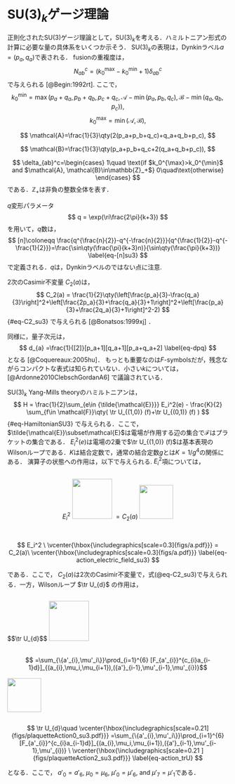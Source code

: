 # $\mathrm{SU}(3)_k$ゲージ理論
<!-- # texorpdfstring{$\mathrm{SU}(3)_k$}{SU(3)k}ゲージ理論 -->
\label{sec:su3_k}
正則化された$\mathrm{SU(3)}$ゲージ理論として，$\mathrm{SU(3)}_k$を考える．ハミルトニアン形式の計算に必要な量の具体系をいくつか示そう．
$\mathrm{SU}(3)_k$の表現は，Dynkinラベル$a=(p_a,q_a)$で表される．
fusionの重複度は，
$$
  N_{ab}^{c} =(k_0^{\max}-k_0^{\min}+1)\delta_{ab}^c
$$
で与えられる [@Begin:1992rt].
ここで，
$$
  k_0^{\min}=\max(p_a+q_a,p_b+q_b,p_c+q_c,\mathcal{A}-\min(p_a,p_b,q_c),\mathcal{B}-\min(q_a,q_b,p_c)),
$$
$$
  k_0^{\max}=\min(\mathcal{A},\mathcal{B}),
$$

$$
  \mathcal{A}=\frac{1}{3}\qty(2(p_a+p_b+q_c)+q_a+q_b+p_c),
$$

$$
  \mathcal{B}=\frac{1}{3}\qty(p_a+p_b+q_c+2(q_a+q_b+p_c)),
$$

$$
  \delta_{ab}^c=\begin{cases}
    1\quad \text{if $k_0^{\max}>k_0^{\min}$ and $\mathcal{A}, \mathcal{B}\in\mathbb{Z}_+$}
    0\quad\text{otherwise}
  \end{cases}
$$
である．$\mathbb{Z}_+$は非負の整数全体を表す．

$q$変形パラメータ
$$
  q = \exp(\ri\frac{2\pi}{k+3})
$$
を用いて，$q$数は，
$$
  [n]\coloneqq  \frac{q^{\frac{n}{2}}-q^{-\frac{n}{2}}}{q^{\frac{1}{2}}-q^{-\frac{1}{2}}}=\frac{\sin\qty(\frac{\pi}{k+3}n)}{\sin\qty(\frac{\pi}{k+3})}
  \label{eq-[n]su3}
$$
で定義される．$q$は，Dynkinラベルのではない点に注意.

$2$次のCasimir不変量 $C_2(a)$は，
$$
  C_2(a)  = \frac{1}{2}\qty(\left[\frac{p_a}{3}-\frac{q_a}{3}\right]^2+\left[\frac{2p_a}{3}+\frac{q_a}{3}+1\right]^2+\left[\frac{p_a}{3}+\frac{2q_a}{3}+1\right]^2-2)
$${#eq-C2_su3}
で与えられる [@Bonatsos:1999xj] \footnote{ここでの$C_2(a)$の規格化因子は[@Bonatsos:1999xj] の $1/2$ を採用している．}．

同様に，量子次元は，
$$
  d_{a} =\frac{1}{[2]}[p_a+1][q_a+1][p_a+q_a+2]
  \label{eq-dpq}
$$
となる [@Coquereaux:2005hu]．
もっとも重要なのは$F$-symbolsだが，残念ながらコンパクトな表式は知られていない．小さい$k$については，[@Ardonne2010ClebschGordanA6] で議論されている．


$\mathrm{SU}(3)_k$ Yang-Mills theoryのハミルトニアンは，
$$
  H = \frac{1}{2}\sum_{e\in {\tilde{\mathcal{E}}}} E_i^2(e) - \frac{K}{2} \sum_{f\in \mathcal{F}}\qty( \tr U_{(1,0)} (f)+\tr U_{(0,1)} (f) )
$$ {#eq-HamiltonianSU3}
で与えられる．ここで， $\tilde{\mathcal{E}}\subset\mathcal{E}$は電場が作用する辺の集合で$\mathcal{F}$はプラケットの集合である．
$E^2_i(e)$は電場の$2$乗で$\tr U_{(1,0)} (f)$は基本表現のWilsonループである．$K$は結合定数で，通常の結合定数$g$とは$K=1/g^4$の関係にある．
演算子の状態への作用は，以下で与えられる.
$E_i^2$項については，

::: {.content-visible when-format=html}
<div  style="display:flex; align-items:center; justify-content:center; gap:1em;">
  <span class="math display" style="display:inline-block;">
    $$E_i^2 $$
  </span>
  <img src="figs/a.svg" style="height:6.5em;">
  <span class="math display" style="display:inline-block;">
    $$= C_2(a)$$
  </span>
  <img src="figs/a.svg" style="height:5.5em;">
</div>
:::

::: {.content-visible when-format=pdf}
$$
  E_i^2 \ \vcenter{\hbox{\includegraphics[scale=0.3]{figs/a.pdf}}}
  = C_2(a)\
  \vcenter{\hbox{\includegraphics[scale=0.3]{figs/a.pdf}}}
  \label{eq-action_electric_field_su3}
$$
:::

である．ここで， $C_2(a)$は2次のCasimir不変量で，式(@eq-C2_su3)で与えられる．一方，Wilsonループ $\tr U_{d}$ の作用は，


::: {.content-visible when-format=html}
<div  style="display:flex; align-items:center; justify-content:center; gap:1em;">
  <span class="math display" style="display:inline-block;">
    $$\tr U_{d}$$
  </span>
  <img src="figs/plaquetteAction0_su3.svg" style="height:6.5em;">
  <span class="math display" style="display:inline-block;">
    $$ =\sum_{\{a'_{i},\mu'_i\}}\prod_{i=1}^{6}
       [F_{a'_{i}}^{c_{i}a_{i-1}d}]_{(a_{i},\mu_i,\mu_{i+1}),({a'}_{i-1},\mu'_{i-1},\mu'_{i})}$$
  </span>
  <img src="figs/plaquetteAction2_su3.svg" style="height:5.5em;">
</div>
:::

::: {.content-visible when-format=pdf}
$$
  \tr U_{d}\quad
  \vcenter{\hbox{\includegraphics[scale=0.21]{figs/plaquetteAction0_su3.pdf}}}
       =\sum_{\{a'_{i},\mu'_i\}}\prod_{i=1}^{6}
       [F_{a'_{i}}^{c_{i}a_{i-1}d}]_{(a_{i},\mu_i,\mu_{i+1}),({a'}_{i-1},\mu'_{i-1},\mu'_{i})}
       \ \vcenter{\hbox{\includegraphics[scale=0.21 ]{figs/plaquetteAction2_su3.pdf}}}
         \label{eq-action_trU}
$$
:::


となる．ここで， $a'_0=a'_6$, $\mu_0=\mu_6$, $\mu'_0=\mu'_6$, and $\mu'_7=\mu'_1$である．

<!-- % Equation~(@eq-action_trU) can be graphically derived by using the topological deformation rules discussed in the previous section.
% First, let us put defects in the center of all plaquettes.
% For a plaquette, it is graphically represented as
% $$
%   \vcenter{\hbox{\includegraphics[scale=0.3]{figs/loop9.pdf}}}.
% $$
% Here, the indices have been dropped for brevity.
% % The defect is responsible for making the network non-trivial in its topological deformation.
% The action of $\tr U_d$ on a plaquette is expressed by a loop encircling the defect,
% $$
%   \tr U_d \vcenter{\hbox{\includegraphics[scale=0.3]{figs/loop9.pdf}}}
%   =\ \vcenter{\hbox{\includegraphics[scale=0.3]{figs/loop1.pdf}}}.
% $$
% Using the deformation rules in eqs~(@eq-stacking}-(@eq-Fmove):
% $$
%   \begin{split}
%     &\vcenter{\hbox{\includegraphics[scale=0.3]{figs/loop1.pdf}}}
%     \overset{\red{\text{eq.~(@eq-partition)}}}{\Longrightarrow}
%     \ \vcenter{\hbox{\includegraphics[scale=0.3]{figs/loop2.pdf}}}
%     \overset{\text{eq.~(@eq-Fmove)}}{\Longrightarrow}
%     \ \vcenter{\hbox{\includegraphics[scale=0.3]{figs/loop3.pdf}}}\\
%     &
%     \overset{\text{eq.~(@eq-Fmove)}}{\Longrightarrow}
%     \ \vcenter{\hbox{\includegraphics[scale=0.3]{figs/loop4.pdf}}}
%     \overset{\text{eq.~(@eq-Fmove)}}{\Longrightarrow}
%     \ \vcenter{\hbox{\includegraphics[scale=0.3]{figs/loop5.pdf}}}
%     \overset{\text{eq.~(@eq-Fmove)}}{\Longrightarrow}
%     \ \vcenter{\hbox{\includegraphics[scale=0.3]{figs/loop6.pdf}}}\\
%     &\overset{\text{eq.~(@eq-Fmove)}}{\Longrightarrow}
%     \ \vcenter{\hbox{\includegraphics[scale=0.3]{figs/loop7.pdf}}}
%     \overset{\text{eq.~(@eq-Fmove)}}{\Longrightarrow}
%     \ \vcenter{\hbox{\includegraphics[scale=0.3]{figs/loop8.pdf}}}
%     \overset{\red{\text{eq.~(@eq-stacking)}}}{\Longrightarrow}
%     \ \vcenter{\hbox{\includegraphics[scale=0.3]{figs/loop9.pdf}}},
%   \end{split}
% $$
% we obtain eq.~(@eq-action_trU), by tracing the changes of indices.


% $\mathrm{SU}(3)$ゲージ理論を考えよう．
% まず，$\mathrm{SU}(3)$群の規約表現について復習しよう．
% $\mathrm{SU(3)}$群の生成子を$T_i$とする．生成子の交換関係は，
% $$
%   [T_i,T_j]=\ri f^k_{~ij} T_k
% $$
% とかける．ここで$f^k_{~ij}$は構造定数である．
% $i,j,k$の添字は，$1$から$8$まで走る．
% Gell-Mann行列を$\lambda_i$として，生成子を$T_i=\lambda_i/2$とすると基本表現の生成子の行列表現が得られる．
% Gell-Mann行列は，
% \textrm{Gell-Mann}行列
% \begin{align}
%   &\lambda_1 = \begin{pmatrix}
%     0 & 1 & 0\\
%     1 & 0 & 0\\
%     0 & 0 &  0
%   \end{pmatrix},\quad
%   \lambda_2 = \begin{pmatrix}
%     0 & -\ri & 0\\
%     \ri & 0 & 0\\
%     0 & 0 &  0
%   \end{pmatrix},\quad
%   \lambda_3 = \begin{pmatrix}
%     1 & 0 & 0\\
%     0 & -1 & 0\\
%     0 & 0 &  0
%   \end{pmatrix},\quad
%   \lambda_4 = \begin{pmatrix}
%     0 & 0 & 1\\
%     0 & 0 & 0\\
%     1 & 0 &  0
%   \end{pmatrix},\notag\\
%   &\lambda_5 = \begin{pmatrix}
%     0 & 0 & -\ri\\
%     0 & 0 & 0\\
%     \ri & 0 &  0
%   \end{pmatrix},\quad
%   \lambda_6 = \begin{pmatrix}
%     0 & 0 & 0\\
%     0 & 0 & 1\\
%     0 & 1 &  0
%   \end{pmatrix},\quad
%   \lambda_7 = \begin{pmatrix}
%     0 & 0 & 0\\
%     0 & 0 & -\ri\\
%     0 & \ri & 0
%   \end{pmatrix},\quad
%   \lambda_8 = \frac{1}{\sqrt{3}}\begin{pmatrix}
%     1 & 0 & 0\\
%     0 & 1 & 0\\
%     0 & 0 &  -2
%   \end{pmatrix}.
% \end{align}
% このGell-Mann行列から
% $$
%   d_{ijk}\coloneqq \frac{1}{4}\tr\qty(\{\lambda_i,\lambda_j\}\lambda_k)
% $$
% で定義される$d_{ijk}$を用いると，$C_3 =\sum_{i,j,k}d_{ijk}T_iT_jT_k$は，すべての生成子と可換である．

% $H_1=T_3$, $H_2=T_8$，


% 残りの
% \begin{align}
%   [H_i,E_{\vb*{\alpha}}] &= \alpha_i E_{\vb*{\alpha}}\\
%   [H_i,E^\dag_{\vb*{\alpha}}] &= -\alpha_i E^\dag_{\vb*{\alpha}}
% \end{align}
% に選ぶことができる．
% 既約表現は，weightベクトル$\vb*{\mu}$を指定すると決まる．
% これは，Dynkinラベルを用いて$\lambda=(p,q)$で表すことができる．
% $$
%   \vcenter{\hbox{\includegraphics[scale=0.4]{figs/Young_diagram.pdf}}}
% $$
% 基本表現は$(1,0)$，反基本表現は$(0,1)$，随伴表現は$(1,1)$となる．

% 表現の次元は，
% $$
%   d_a =\frac{1}{2}(p_a+1)(q_a+1)(p_a+q_a+2)
% $$
% となる．
% $2$次のCasimirは,
% $$
%   C_2 = \frac{1}{3}(p^2+q^2+3p+3p+pq)
% $$
% $3$次のCasimirは，
% $$
%   C_3=\frac{1}{18}(p-q)(3+p+2q)(3+q+2p)
% $$
% である．

% 基本表現及び反基本表現と$(p,q)$表現との合成は，
% $$
%   (p,q)\otimes (1,0)=
%   (p+1,q)\oplus (p-1,q+1)\oplus (p,q-1)
% $$
% 及び
% $$
%   (p,q)\otimes (0,1)=
%   (p-1,q)\oplus (p+1,q-1)\oplus (p,q+1)
% $$
% となる．これは，$3$つのベクトル$(1,0)$, $(-1,1)$, $(0,-1)$
% を加えるまたは，引くことに対応する．
% $\mathrm{SU}(3)$の場合，一般のClebsch–Gordan係数を求めるのは結構大変である．ここでは，フェルミオン系で必要になるものを計算しておこう．
% 基本表現の基底ベクトルを下付き，反表現の基底ベクトルを上付きで書くことにする．$\ket{_i}$, $\ket{^i}$で，$i$は，$1$から$3$までの値を取る．daggerは，
% \begin{align}
%   (\ket{_i})^\dag &=  \bra{^i},\\
%   (\ket{^i})^\dag &=  \bra{_i}
% \end{align}
% と表記する．これらの内積は，
% \begin{align}
%   \braket{_i}{^j}&=\delta_i^j,\\
%   \braket{^i}{_j}&=\delta^i_j  
% \end{align}
% を満たす．

% $2$つの基本表現の合成は，$6$表現と$\bar{3}$に分解される．
% $\bar{3}$表現は，
% \begin{align}
%   \ket{^i}&=\frac{1}{\sqrt{2}}\epsilon^{ijk}\ket{_j}\ket{_k}
% \end{align}
% と表せる．また，$3$表現と$\bar{3}$表現を合成すると，$8$表現と$1$表現が作れるが，$1$表現の次元は，
% \begin{align}
%   |0\rangle = \frac{\delta^i_j}{\sqrt{3}}\ket{_i}\ket{^j}
% \end{align}


% \subsection{フェルミオン}
% $\mathrm{SU}(3)$ゲージ理論に基本表現のフェルミオンを導入しよう．
% $\psi^\dag_n$, $[d^\dag]^l=\epsilon^{lmn}\psi^\dag_m\psi^\dag_n/2$, $B^\dag =\epsilon^{mnl}\psi_m^\dag \psi_n^\dag \psi_l^\dag/3!$.

% \begin{align}
%   \psi_n^\dag\psi_m^\dag &= \epsilon_{nml}[d^\dag]^l\\
%   [d^\dag]^m \psi_n^\dag  &= \delta_n^m B^\dag\\
% \end{align}
% \begin{align}
%   \psi^n  \psi_m^\dag&\sim \delta^n_m\\
%   \psi^n [d^\dag]^m   &\sim \epsilon^{nml}\psi_l^\dag\\
%   \psi^n B^\dag   &\sim  [d^\dag]^n
% \end{align}
% \begin{align}
%   \text{quark: }\vcenter{\hbox{\includegraphics[scale=0.3]{figs/quark.pdf}}},\quad
%   \text{diquark: }\vcenter{\hbox{\includegraphics[scale=0.3]{figs/diquark.pdf}}},\quad
%   \text{baryon: }\vcenter{\hbox{\includegraphics[scale=0.3]{figs/baryon.pdf}}}
% \end{align}

% これらの関係を用いると，フェルミオンの合成ルールは，グラフィカルに
% \begin{align}
%   \vcenter{\hbox{\includegraphics[scale=0.3]{figs/parallel_fermion.pdf}}}&\Rightarrow\frac{\sqrt{2}}{3}
%   \vcenter{\hbox{\includegraphics[scale=0.3]{figs/fuse_quarks_to_diquarks.pdf}}},\label{eq-SU3_fuse_quarks}\\
%   \vcenter{\hbox{\includegraphics[scale=0.3]{figs/quark_diquark_parallel.pdf}}}&\Rightarrow\frac{1}{\sqrt{3}}
%   \vcenter{\hbox{\includegraphics[scale=0.3]{figs/fuse_diquarks_to_baryon.pdf}}},\label{eq-SU3_fuse_diquarks}\\
%   \vcenter{\hbox{\includegraphics[scale=0.3]{figs/baryon.pdf}}}&\Rightarrow\sqrt{3}\quad
%   \vcenter{\hbox{\includegraphics[scale=0.3]{figs/SU3_split_baryon.pdf}}},\\
%   \vcenter{\hbox{\includegraphics[scale=0.3]{figs/diquark.pdf}}}&\Rightarrow\frac{\sqrt{2}}{\sqrt{3}}\quad
%   \vcenter{\hbox{\includegraphics[scale=0.3]{figs/split_diquarks.pdf}}}.
% \end{align}
% % \section{\texorpdfstring{$\mathrm{SU}(N)$}{SU(N)}ゲージ理論}
% % $\mathrm{SU}(N)$ゲージ理論を考えよう．
% % まず，$\mathrm{SU}(N)$群の規約表現について復習しよう．
% % $\mathrm{SU(N)}$群の生成子を$T_i$とする．生成子の交換関係は，
% % $$
% %   [T_i,T_j]=\ri f^k_{~ij} T_k
% % $$
% % とかける．ここで$f^k_{~ij}$は構造定数である．
% % 生成子の中で互いに可換な$N-1$個の生成子を$H_i$とする．
% % 例えば$\mathrm{SU}(3)$群の場合は，Gell-Mann行列を$\lambda_i$として，
% % 生成子を$T_i=\lambda_i/2$とすると$H_1=T_3$, $H_2=T_8$である．
% % 残りの
% % \begin{align}
% %   [H_i,E_{\vb*{\alpha}}] &= \alpha_i E_{\vb*{\alpha}}\\
% %   [H_i,E^\dag_{\vb*{\alpha}}] &= -\alpha_i E^\dag_{\vb*{\alpha}}
% % \end{align}
% % に選ぶことができる．
% % 既約表現は，weightベクトル$\vb*{\mu}$を指定すると一意に定まる．
% \begin{align}
%   \psi^\dag_n U^n_m\psi^m \vcenter{\hbox{\includegraphics[scale=0.4]{figs/vq.pdf}}}
%   &=\vcenter{\hbox{\includegraphics[scale=0.4]{figs/qv.pdf}}},\\
%   \psi^\dag_n U^n_m\psi^m \vcenter{\hbox{\includegraphics[scale=0.4]{figs/qq.pdf}}}
%   &=
%   \vcenter{\hbox{\includegraphics[scale=0.4]{figs/dv.pdf}}}
%   ,\\
%   \psi^\dag_n U^n_m\psi^m \vcenter{\hbox{\includegraphics[scale=0.4]{figs/dq.pdf}}}
%   &=
%   \vcenter{\hbox{\includegraphics[scale=0.4]{figs/Bv.pdf}}}
%   ,\\
%   %%%%
%   \psi^\dag_n U^n_m\psi^m \vcenter{\hbox{\includegraphics[scale=0.4]{figs/vd.pdf}}}
%   &=\vcenter{\hbox{\includegraphics[scale=0.4]{figs/qq.pdf}}},\\
%   \psi^\dag_n U^n_m\psi^m \vcenter{\hbox{\includegraphics[scale=0.4]{figs/qd.pdf}}}
%   &=
%   \vcenter{\hbox{\includegraphics[scale=0.4]{figs/dq.pdf}}}
%   ,\\
%   \psi^\dag_n U^n_m\psi^m \vcenter{\hbox{\includegraphics[scale=0.4]{figs/dd.pdf}}}
%   &=
%   \vcenter{\hbox{\includegraphics[scale=0.4]{figs/Bq.pdf}}}
%   ,\\
%   %%%%%
%   \psi^\dag_n U^n_m\psi^m \vcenter{\hbox{\includegraphics[scale=0.4]{figs/vB.pdf}}}
%   &=
%   \vcenter{\hbox{\includegraphics[scale=0.4]{figs/qd.pdf}}},\notag\\
%   \psi^\dag_n U^n_m\psi^m \vcenter{\hbox{\includegraphics[scale=0.4]{figs/qB.pdf}}}
%   &=
%   \vcenter{\hbox{\includegraphics[scale=0.4]{figs/dd.pdf}}},\\
%   \psi^\dag_n U^n_m\psi^m \vcenter{\hbox{\includegraphics[scale=0.4]{figs/dB.pdf}}}
%   &=
%   \vcenter{\hbox{\includegraphics[scale=0.4]{figs/Bd.pdf}}}.
% \end{align}

% \begin{align}
%   (\psi^\dag_n U^n_m\psi^m)^\dag\vcenter{\hbox{\includegraphics[scale=0.4]{figs/qv.pdf}}}&=\vcenter{\hbox{\includegraphics[scale=0.4]{figs/vq.pdf}}},\\
%   (\psi^\dag_n U^n_m\psi^m)^\dag\vcenter{\hbox{\includegraphics[scale=0.4]{figs/dv.pdf}}}
%   &=\vcenter{\hbox{\includegraphics[scale=0.4]{figs/qq.pdf}}},\\
%   (\psi^\dag_n U^n_m\psi^m)^\dag\vcenter{\hbox{\includegraphics[scale=0.4]{figs/Bv.pdf}}}
%   &=\vcenter{\hbox{\includegraphics[scale=0.4]{figs/dq.pdf}}},\\
%   %%%%
%   (\psi^\dag_n U^n_m\psi^m)^\dag\vcenter{\hbox{\includegraphics[scale=0.4]{figs/qq.pdf}}}
%   &=\vcenter{\hbox{\includegraphics[scale=0.4]{figs/vd.pdf}}},\\
%   (\psi^\dag_n U^n_m\psi^m)^\dag\vcenter{\hbox{\includegraphics[scale=0.4]{figs/dq.pdf}}}
%   &=\vcenter{\hbox{\includegraphics[scale=0.4]{figs/qd.pdf}}},\\
%   (\psi^\dag_n U^n_m\psi^m)^\dag\vcenter{\hbox{\includegraphics[scale=0.4]{figs/Bq.pdf}}}
%   &=\vcenter{\hbox{\includegraphics[scale=0.4]{figs/dd.pdf}}},\\
%   %%%%%
%   (\psi^\dag_n U^n_m\psi^m)^\dag\vcenter{\hbox{\includegraphics[scale=0.4]{figs/qd.pdf}}}
%   &=\vcenter{\hbox{\includegraphics[scale=0.4]{figs/vB.pdf}}},\\
%   (\psi^\dag_n U^n_m\psi^m)^\dag\vcenter{\hbox{\includegraphics[scale=0.4]{figs/dd.pdf}}}
%   &=\vcenter{\hbox{\includegraphics[scale=0.4]{figs/qB.pdf}}},\\
%   (\psi^\dag_n U^n_m\psi^m)^\dag\vcenter{\hbox{\includegraphics[scale=0.4]{figs/Bd.pdf}}}
%   &=\vcenter{\hbox{\includegraphics[scale=0.4]{figs/dB.pdf}}}.
% \end{align}


% \section{\texorpdfstring{$\mathrm{SU}(3)_k$}{SU(3)k}ゲージ理論のFusionルールの計算方法}
% $\mathrm{SU}(2)$の場合のDynkin labelを$\lambda$とする．
% $j=\lambda/2$に対応する．fusion行列$[N_{\lambda}]^{\nu}_{\rho}=N_{\lambda\rho}^\nu$として，これは，
% $$
%   N_{\lambda+1}=G N_{\lambda}-N_{\lambda-1}
% $$
% の漸化式を満たす．ここで，$N_{0}=\mathbbm{1}$, $G=N_{1}$である．
% また，$N_{-1}=0$である．
% 具体的には，$[G]^n_m=\delta^{n+1}_{m}+\delta^{n-1}_{m}$.
% 生成汎関数は，
% $$
%   X(s)=\sum_{\lambda=0}^k s^\lambda N_\lambda = \frac{\mathbbm{1}+s^{h}P}{\mathbbm{1}-sG+s^2}
% $$
% となる．ここで，$h=k+2$, $P=N_k$である．

% $\mathrm{SU}(3)_k$の場合の生成関数を
% $$
%   X(s,t) =% \sum_{\lambda=(\lambda_1,\lambda_2)\in\mathcal{P}^{(k)}}
%   s^{\lambda_1}t^{\lambda_2}N_{(\lambda_1,\lambda_2)}
% $$
% $X(s,t)^T=X(t,s)$を満たす． -->